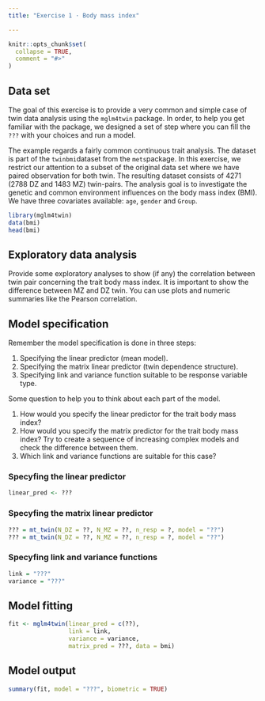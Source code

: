 ```yaml
---
title: "Exercise 1 · Body mass index"

---
```


```r
knitr::opts_chunk$set(
  collapse = TRUE,
  comment = "#>"
)
```


## Data set

The goal of this exercise is to provide a very common and simple case
of twin data analysis using the `mglm4twin` package. In order, to help
you get familiar with the package, we designed a set of step where
you can fill the `???` with your choices and run a model.

The example regards a fairly common continuous trait analysis. 
The dataset is part of the `twinbmi`dataset from the `mets`package.
In this exercise, we restrict our attention to a subset of the original 
data set where we have paired observation for both twin. 
The resulting dataset consists of 4271 (2788 DZ and 1483 MZ) twin-pairs.
The analysis goal is to investigate the genetic and common environment
influences on the body mass index (BMI). We have three covariates available:
`age`, `gender` and `Group`.

```r
library(mglm4twin)
data(bmi)
head(bmi)
```

## Exploratory data analysis

Provide some exploratory analyses to show (if any) the correlation
between twin pair concerning the trait body mass index. It is important
to show the difference between MZ and DZ twin. You can use plots and
numeric summaries like the Pearson correlation.

## Model specification

Remember the model specification is done in three steps:

   1. Specifying the linear predictor (mean model).
   2. Specifying the matrix linear predictor (twin dependence structure).
   3. Specifying link and variance function suitable to be response variable type.

Some question to help you to think about each part of the model.

   1. How would you specify the linear predictor for the trait body mass index?
   2. How would you specify the matrix predictor for the trait body mass index? 
   Try to create a sequence of increasing complex models and check the difference 
   between them.
   3. Which link and variance functions are suitable for this case?


### Specyfing the linear predictor

```r
linear_pred <- ???
```

### Specyfing the matrix linear predictor

```r
??? = mt_twin(N_DZ = ??, N_MZ = ??, n_resp = ?, model = "??")
??? = mt_twin(N_DZ = ??, N_MZ = ??, n_resp = ?, model = "??")
```


### Specyfing link and variance functions

```r
link = "???"
variance = "???"
```

## Model fitting


```r
fit <- mglm4twin(linear_pred = c(??),
                 link = link,
                 variance = variance,
                 matrix_pred = ???, data = bmi)

```

## Model output


```r
summary(fit, model = "???", biometric = TRUE)

```

